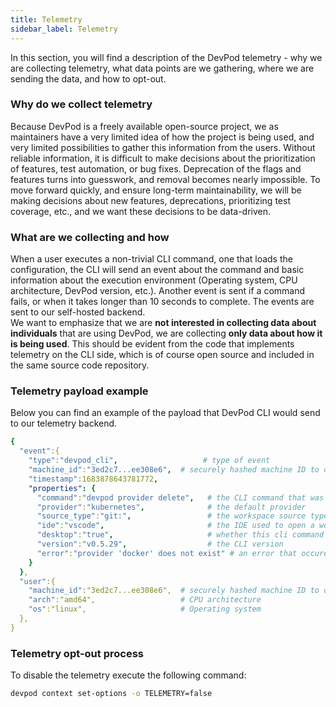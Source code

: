 ```yaml
---
title: Telemetry
sidebar_label: Telemetry
---
```


In this section, you will find a description of the DevPod telemetry - why we are collecting telemetry, what data points are we gathering, where we are sending the data, and how to opt-out.


### Why do we collect telemetry

Because DevPod is a freely available open-source project, we as maintainers have a very limited idea of how the project is being used, and very limited possibilities to gather this information from the users. Without reliable information, it is difficult to make decisions about the prioritization of features, test automation, or bug fixes. Deprecation of the flags and features turns into guesswork, and removal becomes nearly impossible.
To move forward quickly, and ensure long-term maintainability, we will be making decisions about new features, deprecations, prioritizing test coverage, etc., and we want these decisions to be data-driven.


### What are we collecting and how

When a user executes a non-trivial CLI command, one that loads the configuration, the CLI will send an event about the command and basic information about the execution environment (Operating system, CPU architecture, DevPod version, etc.). Another event is sent if a command fails, or when it takes longer than 10 seconds to complete. The events are sent to our self-hosted backend.  
We want to emphasize that we are **not interested in collecting data about individuals** that are using DevPod, we are collecting **only data about how it is being used**. This should be evident from the code that implements telemetry on the CLI side, which is of course open source and included in the same source code repository.

### Telemetry payload example

Below you can find an example of the payload that DevPod CLI would send to our telemetry backend.

```yaml
{
  "event":{
    "type":"devpod_cli",                   # type of event
    "machine_id":"3ed2c7...ee308e6",  # securely hashed machine ID to de-duplicate information received from the same user
    "timestamp":1683878643781772,
    "properties": {
      "command":"devpod provider delete",   # the CLI command that was executed
      "provider":"kubernetes",              # the default provider
      "source_type":"git:",                 # the workspace source type (git, image, local, container, unknown)
      "ide":"vscode",                       # the IDE used to open a workspace
      "desktop":"true",                     # whether this cli command has been executed by DevPod Desktop or is a direct CLI invokation
      "version":"v0.5.29",                  # the CLI version
      "error":"provider 'docker' does not exist" # an error that occured during command execution
    }
  },
  "user":{
    "machine_id":"3ed2c7...ee308e6",  # securely hashed machine ID to de-duplicate information received from the same user
    "arch":"amd64",                   # CPU architecture
    "os":"linux",                     # Operating system
  },
}
```

### Telemetry opt-out process

To disable the telemetry execute the following command:

```bash
devpod context set-options -o TELEMETRY=false
```
